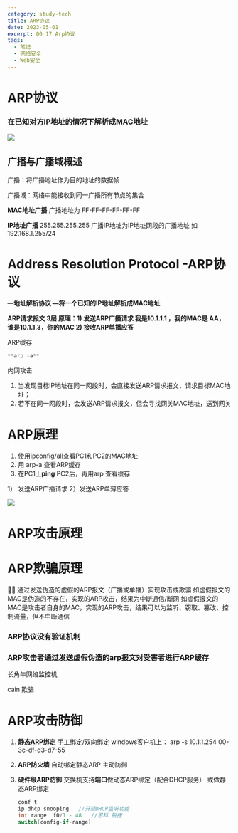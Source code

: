 ```yaml
---
category: study-tech
title: ARP协议
date: 2023-05-01
excerpt: 00 17 Arp协议
tags:
  - 笔记
  - 网络安全
  - Web安全
---
```

# ARP协议

### **在已知对方IP地址的情况下解析成MAC地址**

![](https://raw.githubusercontent.com/yy0691/img-bed/main/Net_Safe_Notion/Untitled%2082.png)

## 广播与广播域概述

广播：将广播地址作为目的地址的数据帧

广播域：网络中能接收到同一广播所有节点的集合

**MAC地址广播**
广播地址为 FF-FF-FF-FF-FF-FF

**IP地址广播**
255.255.255.255
广播IP地址为IP地址网段的广播地址  如 192.168.1.255/24

# Address Resolution Protocol   -ARP协议

—**地址解析协议
—将一个已知的IP地址解析成MAC地址**

**ARP请求报文   3层
原理：1) 发送ARP广播请求     我是10.1.1.1 ，我的MAC是 AA，
                                                谁是10.1.1.3，你的MAC
           2) 接收ARP单播应答**

ARP缓存

```cpp
**arp -a**
```

内网攻击

1. 当发现目标IP地址在同一网段时，会直接发送ARP请求报文，请求目标MAC地址；
2. 若不在同一网段时，会发送ARP请求报文，但会寻找网关MAC地址，送到网关

# ARP原理

1. 使用ipconfig/all查看PC1和PC2的MAC地址
2. 用 arp-a 查看ARP缓存
3. 在PC1上**ping** PC2后，再用arp 查看缓存

1） 发送ARP广播请求
2）发送ARP单薄应答

![](https://raw.githubusercontent.com/yy0691/img-bed/main/Net_Safe_Notion/Untitled%2083.png)

# ARP攻击原理

# ARP欺骗原理

<aside>
🙌🏻 通过发送伪造的虚假的ARP报文（广播或单播）实现攻击或欺骗
如虚假报文的MAC是伪造的不存在，实现的ARP攻击，结果为中断通信/断网
如虚假报文的MAC是攻击者自身的MAC，实现的ARP攻击，结果可以为监听、窃取、篡改、控制流量，但不中断通信

</aside>

### ARP协议没有验证机制

### ARP攻击者通过发送虚假伪造的arp报文对受害者进行ARP缓存

长角牛网络监控机

cain      欺骗

# ARP攻击防御

1. **静态ARP绑定**
手工绑定/双向绑定 
windows客户机上：
arp  -s  10.1.1.254  00-3c-df-d3-d7-55
2. **ARP防火墙**
自动绑定静态ARP
主动防御
3. **硬件级ARP防御**
   交换机支持**端口**做动态ARP绑定（配合DHCP服务）
   或做静态ARP绑定
   
    ```cpp
    conf t
    ip dhcp snooping   //开启DHCP监听功能
    int range  f0/1 - 48   //思科 锐捷
    switch(config-if-range)
    ```